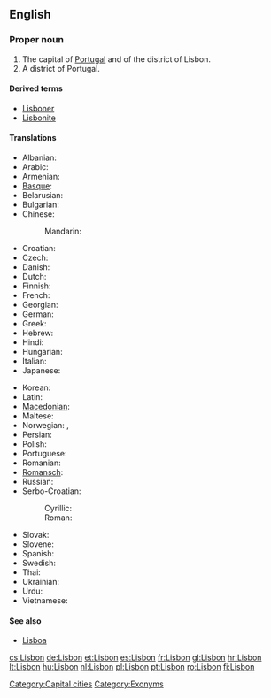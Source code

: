 {{wikipedia}}
==English==

===Proper noun===
{{en-proper noun}}

# The capital of [[Portugal]] and of the district of Lisbon.
# A district of Portugal.

====Derived terms====
* [[Lisboner]]
* [[Lisbonite]]

====Translations====
{{trans-top|capital of Portugal}}
* Albanian: {{t|sq|Lisbonës|xs=Albanian}}
* Arabic: {{t|ar|لشبونة|f|tr=lishbuuna}}
* Armenian: {{t-|hy|Լիսաբոն|tr=Lisabon}}
* [[Basque]]: {{t|eu|Lisboa}}
* Belarusian: {{t|be|Лісабон|m|tr=Lisabón|xs=Belarusian}}
* Bulgarian: {{t|bg|Лисабон|m|tr=Lisabon}}
* Chinese:
*: Mandarin: {{t-|cmn|里斯本|tr=Lǐsīběn|sc=Hani}}
* Croatian: {{t+|hr|Lisabon|m}}
* Czech: {{t-|cs|Lisabon|m}}
* Danish: {{t-|da|Lissabon}}
* Dutch: {{t-|nl|Lissabon}}
* Finnish: {{t+|fi|Lissabon}}
* French: {{t+|fr|Lisbonne|f}}
* Georgian: {{t|ka|ლისაბონი|tr=lisaboni|sc=Geor|xs=Georgian}}
* German: {{t+|de|Lissabon|n}}
* Greek: {{t|el|Λισσαβώνα|f|tr=Lissabóna}}
* Hebrew: {{t|he|ליסבון}}
* Hindi: {{t|hi|लिस्बन|tr=lisban|xs=Hindi}}
* Hungarian: {{t+|hu|Lisszabon}}
* Italian: {{t-|it|Lisbona|f}}
* Japanese: {{t-|ja|リスボン|tr=Risubon}}
{{trans-mid}}
* Korean: {{t+|ko|리스본|tr=Riseubon|sc=Hang}}
* Latin: {{t|la|Olisipo|f|alt=Olisīpō}}
* [[Macedonian]]: {{t|mk|Лисабон|m|tr=Lísabon}}
* Maltese: {{t-|mt|Lisbona|xs=Maltese}}
* Norwegian: {{t-|no|Lisboa}},  {{t-|no|Lissabon}}
* Persian: {{t-|fa|لیسبون|tr=Lisbon}}
* Polish: {{t+|pl|Lizbona|f}}
* Portuguese: {{t+|pt|Lisboa|f}}
* Romanian: {{t+|ro|Lisabona}}
* [[Romansch]]: {{t|rm|Lisbona|f}}
* Russian: {{t-|ru|Лиссабон|m|tr=Lissabón}}
* Serbo-Croatian:
*: Cyrillic: {{t|sh|Лисабон|m|sc=Cyrl|xs=Serbo-Croatian}}
*: Roman: {{t|sh|Lisabon|m|xs=Serbo-Croatian}}
* Slovak: {{t-|sk|Lisabon|m}}
* Slovene: {{t+|sl|Lizbona|f}}
* Spanish: {{t+|es|Lisboa|f}}
* Swedish: {{t-|sv|Lissabon}}
* Thai: {{t+|th|ลิสบอน|tr=lisbon}}
* Ukrainian: {{t|uk|Лісабон|m|tr=Lisabón|xs=Ukrainian}}
* Urdu: {{t|ur|لسبن|tr=lisban|xs=Urdu}}
* Vietnamese: {{t-|vi|Lisboa|xs=Vietnamese}}
{{trans-bottom}}

====See also====
* [[Lisboa]]

[[Category:Capital cities]]
[[Category:Exonyms]]

[[cs:Lisbon]]
[[de:Lisbon]]
[[et:Lisbon]]
[[es:Lisbon]]
[[fr:Lisbon]]
[[gl:Lisbon]]
[[hr:Lisbon]]
[[lt:Lisbon]]
[[hu:Lisbon]]
[[nl:Lisbon]]
[[pl:Lisbon]]
[[pt:Lisbon]]
[[ro:Lisbon]]
[[fi:Lisbon]]